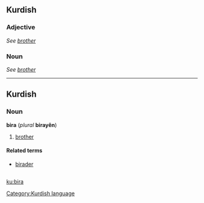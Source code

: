==Kurdish==
===Adjective===
''See [[brother]]''

===Noun===
''See [[brother]]''

----
==Kurdish==
===Noun===
'''bira''' (''plural'' '''birayên''')

#[[brother]]
==== Related terms ====
*[[birader]]
=={{ku}}==
[[Category:Kurdish language]]

[[ku:bira]]